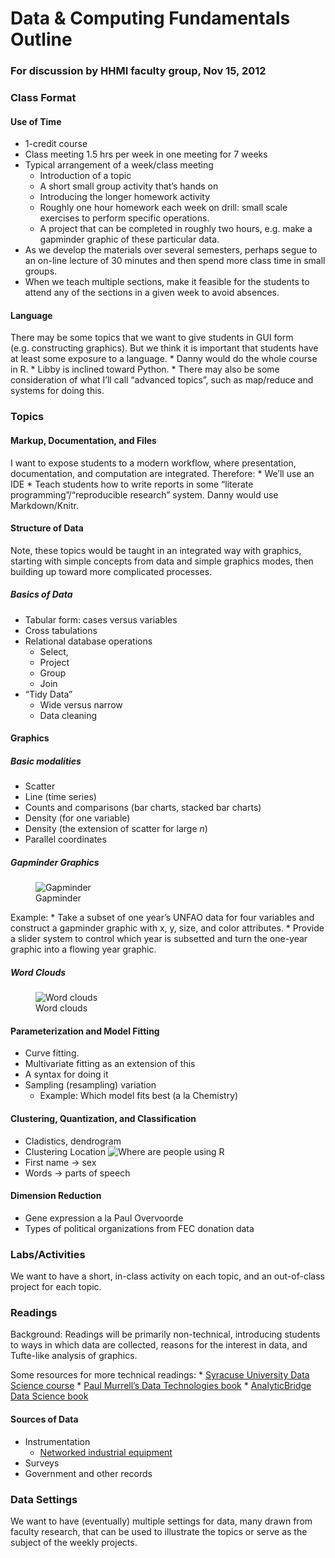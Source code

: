 Data & Computing Fundamentals Outline
==========

### For discussion by HHMI faculty group, Nov 15, 2012

### Class Format

#### Use of Time
* 1-credit course
* Class meeting 1.5 hrs per week in one meeting for 7 weeks
* Typical arrangement of a week/class meeting
    * Introduction of a topic
    * A short small group activity that's hands on
    * Introducing the longer homework activity
    * Roughly one hour homework each week on drill: small scale exercises to perform specific operations.
    * A project that can be completed in roughly two hours, e.g. make a gapminder graphic of these particular data. 
* As we develop the materials over several semesters, perhaps segue to an on-line lecture of 30 minutes and then spend more class time in small groups.
* When we teach multiple sections, make it feasible for the students to attend any of the sections in a given week to avoid absences.


#### Language

There may be some topics that we want to give students in GUI form (e.g. constructing graphics).  But we think it is important that students have at least some exposure to a language.
* Danny would do the whole course in R.
* Libby is inclined toward Python.
* There may also be some consideration of what I'll call "advanced topics", such as map/reduce and systems for doing this.

### Topics

#### Markup, Documentation, and Files

I want to expose students to a modern workflow, where presentation, documentation, and computation are integrated.  Therefore:
* We'll use an IDE
* Teach students how to write reports in some "literate programming"/"reproducible research" system.  Danny would use Markdown/Knitr.

#### Structure of Data

Note, these topics would be taught in an integrated way with graphics, starting with simple concepts from data and simple graphics modes, then building up toward more complicated processes.

##### Basics of Data

* Tabular form: cases versus variables
* Cross tabulations
* Relational database operations
    * Select, 
    * Project 
    * Group
    * Join
* "Tidy Data"
    * Wide versus narrow
    * Data cleaning

#### Graphics

##### Basic modalities

* Scatter 
* Line (time series)
* Counts and comparisons (bar charts, stacked bar charts)
* Density (for one variable)
* Density (the extension of scatter for large $n$)
* Parallel coordinates

##### Gapminder Graphics

![Gapminder](http://www.gapminder.org/GapminderMedia/wp-uploads/images_front/gapminder_home_bg_3.jpg)

Example: 
* Take a subset of one year's UNFAO data for four variables and construct a gapminder graphic with x, y, size, and color attributes.
* Provide a slider system to control which year is subsetted and turn the one-year graphic into a flowing year graphic.

##### Word Clouds

![Word clouds](http://upload.wikimedia.org/wikipedia/commons/thumb/e/ec/Word_population_tagcloud_2011.png/350px-Word_population_tagcloud_2011.png)

#### Parameterization and Model Fitting

* Curve fitting.
* Multivariate fitting as an extension of this
* A syntax for doing it
* Sampling (resampling) variation
    * Example: Which model fits best (a la Chemistry)

#### Clustering, Quantization, and Classification

* Cladistics, dendrogram
* Clustering Location
![Where are people using R](http://rstudioblog.files.wordpress.com/2012/10/world.png?w=500&h=375)
* First name -> sex
* Words -> parts of speech

#### Dimension Reduction

* Gene expression a la Paul Overvoorde
* Types of political organizations from FEC donation data

### Labs/Activities

We want to have a short, in-class activity on each topic, and an out-of-class project for each topic.



### Readings

Background: Readings will be primarily non-technical, introducing students to ways in which data are collected, reasons for the interest in data, and Tufte-like analysis of graphics.

Some resources for more technical readings:
* [Syracuse University Data Science course](http://jsresearch.net/groups/teachdatascience/)
* [Paul Murrell's Data Technologies book](http://www.stat.auckland.ac.nz/~paul/ItDT/)
* [AnalyticBridge Data Science book](http://www.analyticbridge.com/group/data-science/forum/topics/data-science-e-book-first-draft-available-for-download)

#### Sources of Data

* Instrumentation
    * [Networked industrial equipment](http://www.nytimes.com/2012/11/24/technology/internet/ge-looks-to-industry-for-the-next-digital-disruption.html?_r=0)
* Surveys 
* Government and other records


### Data Settings

We want to have (eventually) multiple settings for data, many drawn from faculty research, that can be used to illustrate the topics or serve as the subject of the weekly projects.
